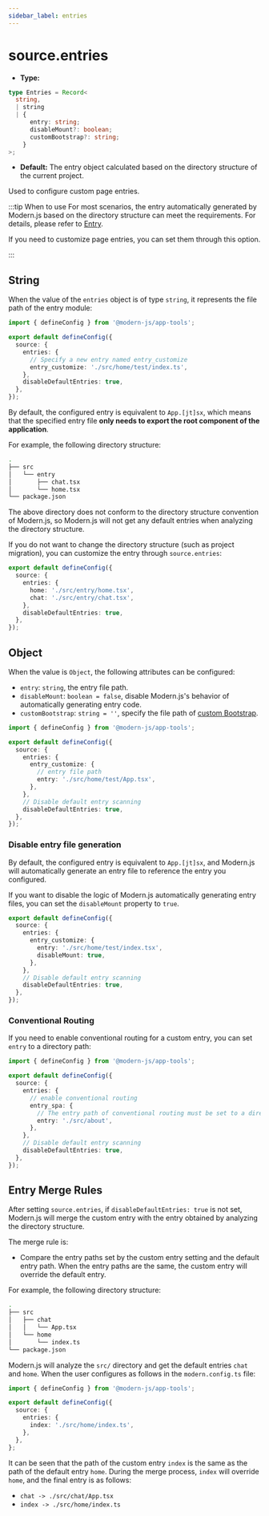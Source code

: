 ```yaml
---
sidebar_label: entries
---
```


# source.entries

- **Type:**

```ts
type Entries = Record<
  string,
  | string
  | {
      entry: string;
      disableMount?: boolean;
      customBootstrap?: string;
    }
>;
```

- **Default:** The entry object calculated based on the directory structure of the current project.

Used to configure custom page entries.

:::tip When to use
For most scenarios, the entry automatically generated by Modern.js based on the directory structure can meet the requirements. For details, please refer to [Entry](/guides/concept/entries).

If you need to customize page entries, you can set them through this option.

:::

## String

When the value of the `entries` object is of type `string`, it represents the file path of the entry module:

```ts title="modern.config.ts"
import { defineConfig } from '@modern-js/app-tools';

export default defineConfig({
  source: {
    entries: {
      // Specify a new entry named entry_customize
      entry_customize: './src/home/test/index.ts',
    },
    disableDefaultEntries: true,
  },
});
```

By default, the configured entry is equivalent to `App.[jt]sx`, which means that the specified entry file **only needs to export the root component of the application**.

For example, the following directory structure:

```bash
.
├── src
│   └── entry
│       ├── chat.tsx
│       └── home.tsx
└── package.json
```

The above directory does not conform to the directory structure convention of Modern.js, so Modern.js will not get any default entries when analyzing the directory structure.

If you do not want to change the directory structure (such as project migration), you can customize the entry through `source.entries`:

```ts title="modern.config.ts"
export default defineConfig({
  source: {
    entries: {
      home: './src/entry/home.tsx',
      chat: './src/entry/chat.tsx',
    },
    disableDefaultEntries: true,
  },
});
```

## Object

When the value is `Object`, the following attributes can be configured:

- `entry`: `string`, the entry file path.
- `disableMount`: `boolean = false`, disable Modern.js's behavior of automatically generating entry code.
- `customBootstrap`: `string = ''`, specify the file path of [custom Bootstrap](/guides/concept/entries#custom-bootstrap).

```ts title="modern.config.ts"
import { defineConfig } from '@modern-js/app-tools';

export default defineConfig({
  source: {
    entries: {
      entry_customize: {
        // entry file path
        entry: './src/home/test/App.tsx',
      },
    },
    // Disable default entry scanning
    disableDefaultEntries: true,
  },
});
```

### Disable entry file generation

By default, the configured entry is equivalent to `App.[jt]sx`, and Modern.js will automatically generate an entry file to reference the entry you configured.

If you want to disable the logic of Modern.js automatically generating entry files, you can set the `disableMount` property to `true`.

```ts title="modern.config.ts"
export default defineConfig({
  source: {
    entries: {
      entry_customize: {
        entry: './src/home/test/index.tsx',
        disableMount: true,
      },
    },
    // Disable default entry scanning
    disableDefaultEntries: true,
  },
});
```

### Conventional Routing

If you need to enable conventional routing for a custom entry, you can set `entry` to a directory path:

```ts title="modern.config.ts"
import { defineConfig } from '@modern-js/app-tools';

export default defineConfig({
  source: {
    entries: {
      // enable conventional routing
      entry_spa: {
        // The entry path of conventional routing must be set to a directory
        entry: './src/about',
      },
    },
    // Disable default entry scanning
    disableDefaultEntries: true,
  },
});
```

## Entry Merge Rules

After setting `source.entries`, if `disableDefaultEntries: true` is not set, Modern.js will merge the custom entry with the entry obtained by analyzing the directory structure.

The merge rule is:

- Compare the entry paths set by the custom entry setting and the default entry path. When the entry paths are the same, the custom entry will override the default entry.

For example, the following directory structure:

```bash
.
├── src
│   ├── chat
│   │   └── App.tsx
│   └── home
│       └── index.ts
└── package.json
```

Modern.js will analyze the `src/` directory and get the default entries `chat` and `home`. When the user configures as follows in the `modern.config.ts` file:

```ts title="modern.config.ts"
import { defineConfig } from '@modern-js/app-tools';

export default defineConfig({
  source: {
    entries: {
      index: './src/home/index.ts',
    },
  },
};
```

It can be seen that the path of the custom entry `index` is the same as the path of the default entry `home`. During the merge process, `index` will override `home`, and the final entry is as follows:

- `chat -> ./src/chat/App.tsx`
- `index -> ./src/home/index.ts`
